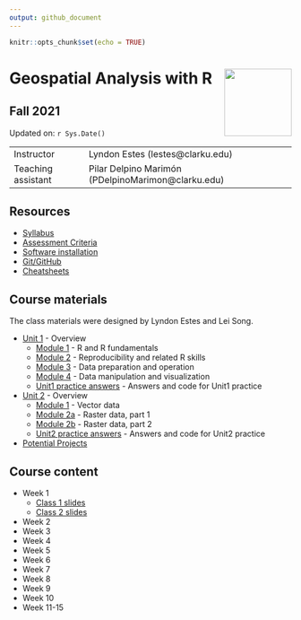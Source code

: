 ```yaml
---
output: github_document
---
```


```r
knitr::opts_chunk$set(echo = TRUE)
```

# Geospatial Analysis with R <img src="https://s28151.pcdn.co/offices/marketing-and-communications/wp-content/blogs.dir/3/files/sites/106/2019/08/CU_Seal_Red_SM_60_75_v4-768x768.png" align="right" width="120" />


## Fall 2021


Updated on: `r Sys.Date()`

<center>
------------------ ------------------------------------------------------
Instructor         Lyndon Estes (lestes@clarku.edu)                  
Teaching assistant Pilar Delpino Marimón (PDelpinoMarimon@clarku.edu)
------------------ ------------------------------------------------------

</center>


## Resources
- [Syllabus](syllabus.html)
- [Assessment Criteria](assessment.html)
- [Software installation](software-installation.html)
- [Git/GitHub](git-github.html)
- [Cheatsheets](cheatsheets.html)

## Course materials

The class materials were designed by Lyndon Estes and Lei Song. 

- [Unit 1](unit1.html) - Overview
  - [Module 1](unit1-module1.html) - R and R fundamentals
  - [Module 2](unit1-module2.html) - Reproducibility and related R skills
  - [Module 3](unit1-module3.html) - Data preparation and operation
  - [Module 4](unit1-module4.html) - Data manipulation and visualization
  - [Unit1 practice answers](unit1-practice-answers.html) - Answers and code for Unit1 practice

- [Unit 2](unit2.html) - Overview
  - [Module 1](unit2-module1.html) - Vector data
  - [Module 2a](unit2-module2a.html) - Raster data, part 1
  - [Module 2b](unit2-module2b.html) - Raster data, part 2
  - [Unit2 practice answers](unit2-practice-answers.html) - Answers and code for Unit2 practice
  
- [Potential Projects](projects.html)

## Course content

- Week 1
  - [Class 1 slides](class1.html)
  - [Class 2 slides](class2.html)
- Week 2
- Week 3
- Week 4
- Week 5
- Week 6
- Week 7
- Week 8
- Week 9
- Week 10
- Week 11-15

